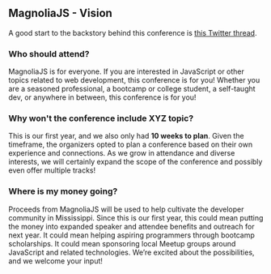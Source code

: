 
<Card>

## MagnoliaJS - Vision

A good start to the backstory behind this conference is <a href="https://twitter.com/jchiatt/status/1102361863067705344" target="_blank">this Twitter thread</a>.

### Who should attend?

MagnoliaJS is for everyone. If you are interested in JavaScript or other topics related to web development, this conference is for you!
Whether you are a seasoned professional, a bootcamp or college student, a self-taught dev, or anywhere in between,
this conference is for you!

### Why won't the conference include XYZ topic?

This is our first year, and we also only had **10 weeks to plan**. Given the timeframe, the organizers opted to plan a conference based on their own experience and connections.
As we grow in attendance and diverse interests, we will certainly expand the scope of the conference and possibly even offer multiple tracks!

### Where is my money going?

Proceeds from MagnoliaJS will be used to help cultivate the developer community in Mississippi.
Since this is our first year, this could mean putting the money into expanded speaker and attendee benefits and outreach for next year.
It could mean helping aspiring programmers through bootcamp scholarships.
It could mean sponsoring local Meetup groups around JavaScript and related technologies.
We’re excited about the possibilities, and we welcome your input!
</Card>
